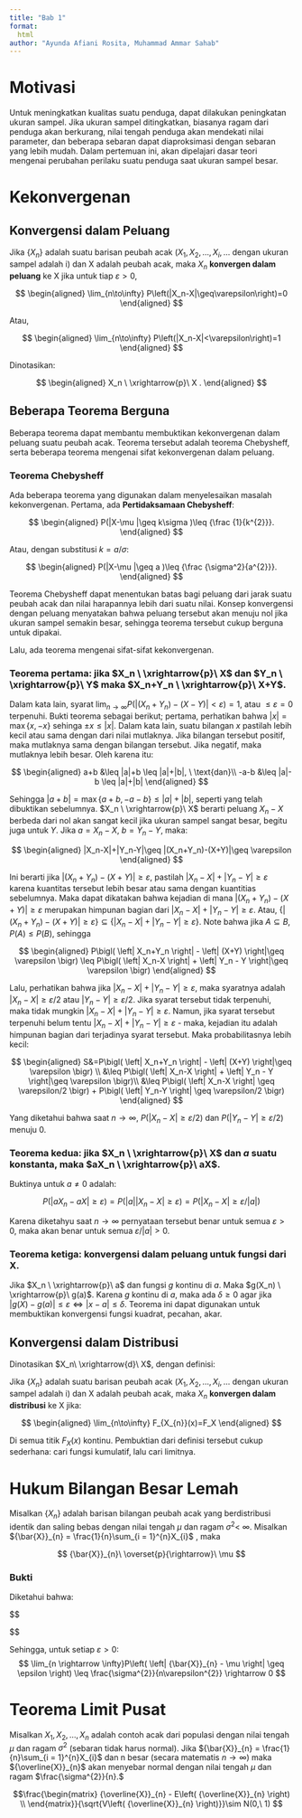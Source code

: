 ```yaml
---
title: "Bab 1"
format:
  html
author: "Ayunda Afiani Rosita, Muhammad Ammar Sahab"
---
```


# Motivasi

Untuk meningkatkan kualitas suatu penduga, dapat dilakukan peningkatan ukuran sampel. Jika ukuran sampel ditingkatkan, biasanya ragam dari penduga akan berkurang, nilai tengah penduga akan mendekati nilai parameter, dan beberapa sebaran dapat diaproksimasi dengan sebaran yang lebih mudah. Dalam pertemuan ini, akan dipelajari dasar teori mengenai perubahan perilaku suatu penduga saat ukuran sampel besar.

# Kekonvergenan

## Konvergensi dalam Peluang

Jika $\{X_{n}\}$ adalah suatu barisan peubah acak ($X_1, X_2, \ldots, X_{i}, \ldots$ dengan ukuran sampel adalah i) dan X adalah peubah acak, maka $X_{n}$ **konvergen dalam peluang** ke X jika untuk tiap $\varepsilon>0$,

$$
\begin{aligned}
\lim_{n\to\infty} P\left(|X_n-X|\geq\varepsilon\right)=0
\end{aligned}
$$

Atau,

$$
\begin{aligned}
\lim_{n\to\infty} P\left(|X_n-X|<\varepsilon\right)=1
\end{aligned}
$$

Dinotasikan:

$$
\begin{aligned}
X_n \ \xrightarrow{p}\ X .
\end{aligned}
$$

## Beberapa Teorema Berguna

Beberapa teorema dapat membantu membuktikan kekonvergenan dalam peluang suatu peubah acak. Teorema tersebut adalah teorema Chebysheff, serta beberapa teorema mengenai sifat kekonvergenan dalam peluang.

### Teorema Chebysheff

Ada beberapa teorema yang digunakan dalam menyelesaikan masalah kekonvergenan. Pertama, ada **Pertidaksamaan Chebysheff**:

$$
\begin{aligned}
    P(|X-\mu |\geq k\sigma )\leq {\frac {1}{k^{2}}}.
\end{aligned}
$$

Atau, dengan substitusi $k=a/\sigma$:

$$
\begin{aligned}
    P(|X-\mu |\geq a )\leq {\frac {\sigma^2}{a^{2}}}.
\end{aligned}
$$

Teorema Chebysheff dapat menentukan batas bagi peluang dari jarak suatu peubah acak dan nilai harapannya lebih dari suatu nilai. Konsep konvergensi dengan peluang menyatakan bahwa peluang tersebut akan menuju nol jika ukuran sampel semakin besar, sehingga teorema tersebut cukup berguna untuk dipakai.

Lalu, ada teorema mengenai sifat-sifat kekonvergenan. 

### Teorema pertama: jika $X_n \ \xrightarrow{p}\ X$ dan $Y_n \ \xrightarrow{p}\ Y$ maka $X_n+Y_n \ \xrightarrow{p}\ X+Y$. 

Dalam kata lain, syarat $\lim_{n\to\infty} P\left(|(X_n+Y_n)-(X-Y)|<\varepsilon\right)=1$, atau $\leq \varepsilon=0$ terpenuhi. Bukti teorema sebagai berikut; pertama, perhatikan bahwa $|x| = \max\{x,-x\}$ sehinga $\pm x \leq |x|$. Dalam kata lain, suatu bilangan $x$ pastilah lebih kecil atau sama dengan dari nilai mutlaknya. Jika bilangan tersebut positif, maka mutlaknya sama dengan bilangan tersebut. Jika negatif, maka mutlaknya lebih besar. Oleh karena itu:

$$
\begin{aligned}
a+b &\leq |a|+b \leq |a|+|b|, \ \text{dan}\\
-a-b &\leq |a|-b \leq |a|+|b|
\end{aligned}
$$

Sehingga $|a+b|=\max\{a+b,-a-b\}\leq |a|+|b|$, seperti yang telah dibuktikan sebelumnya. $X_n \ \xrightarrow{p}\ X$ berarti peluang $X_n-X$ berbeda dari nol akan sangat kecil jika ukuran sampel sangat besar, begitu juga untuk $Y$. Jika $a=X_n-X$, $b=Y_n-Y$, maka:

$$
\begin{aligned}
|X_n-X|+|Y_n-Y|\geq |(X_n+Y_n)-(X+Y)|\geq \varepsilon
\end{aligned}
$$

Ini berarti jika $|(X_n+Y_n)-(X+Y)|\geq \varepsilon$, pastilah $|X_n-X|+|Y_n-Y|\geq \varepsilon$ karena kuantitas tersebut lebih besar atau sama dengan kuantitias sebelumnya. Maka dapat dikatakan bahwa kejadian di mana $|(X_n+Y_n)-(X+Y)|\geq \varepsilon$ merupakan himpunan bagian dari  $|X_n-X|+|Y_n-Y|\geq \varepsilon$. Atau, $\{|(X_n+Y_n)-(X+Y)| \geq \varepsilon\}\subseteq \{|X_n-X|+|Y_n-Y| \geq \varepsilon\}$. Note bahwa jika $A\subseteq B$, $P(A)\leq P(B)$, sehingga

$$
\begin{aligned}
P\bigl( \left| X_n+Y_n \right| - \left| (X+Y) \right|\geq \varepsilon  \bigr) \leq P\bigl( \left| X_n-X \right| + \left| Y_n - Y \right|\geq \varepsilon  \bigr)
\end{aligned}
$$

Lalu, perhatikan bahwa jika $\left| X_n-X \right| + \left| Y_n - Y \right|\geq \varepsilon$, maka syaratnya adalah $\left| X_n-X \right|\geq \varepsilon/2$ atau $\left| Y_n-Y \right|\geq \varepsilon/2$. Jika syarat tersebut tidak terpenuhi, maka tidak mungkin $\left| X_n-X \right| + \left| Y_n - Y \right|\geq \varepsilon$. Namun, jika syarat tersebut terpenuhi belum tentu $\left| X_n-X \right| + \left| Y_n - Y \right|\geq \varepsilon$ - maka, kejadian itu adalah himpunan bagian dari terjadinya syarat tersebut. Maka probabilitasnya lebih kecil:

$$
\begin{aligned}
S&=P\bigl( \left| X_n+Y_n \right| - \left| (X+Y) \right|\geq \varepsilon  \bigr) \\
&\leq P\bigl( \left| X_n-X \right| + \left| Y_n - Y \right|\geq \varepsilon  \bigr)\\
&\leq P\bigl( \left| X_n-X \right| \geq \varepsilon/2  \bigr) + P\bigl( \left| Y_n-Y \right| \geq \varepsilon/2  \bigr)
\end{aligned}
$$

Yang diketahui bahwa saat $n\to\infty$, $P\bigl( \left| X_n-X \right| \geq \varepsilon/2 \bigr)$ dan $P\bigl( \left| Y_n-Y \right| \geq \varepsilon/2 \bigr)$ menuju 0.

### Teorema kedua: jika $X_n \ \xrightarrow{p}\ X$ dan $a$ suatu konstanta, maka $aX_n \ \xrightarrow{p}\ aX$. 

Buktinya untuk $a\neq 0$ adalah:

$$
P\bigl( \left| aX_n-aX \right| \geq \varepsilon \bigr)=P\bigl( |a|\left| X_n-X \right| \geq \varepsilon \bigr)=P\bigl( \left| X_n-X \right| \geq \varepsilon/|a| \bigr)
$$

Karena diketahyu saat $n \to \infty$ pernyataan tersebut benar untuk semua $\varepsilon>0$, maka akan benar untuk semua $\varepsilon/|a|>0$.

### Teorema ketiga: konvergensi dalam peluang untuk fungsi dari X.

Jika $X_n \ \xrightarrow{p}\ a$ dan fungsi $g$ kontinu di $a$. Maka $g(X_n) \ \xrightarrow{p}\ g(a)$. Karena $g$ kontinu di $a$, maka ada $\delta\geq 0$ agar jika $|g(X)-g(a)|\leq \varepsilon \Longleftrightarrow |x-a| \leq \delta$. Teorema ini dapat digunakan untuk membuktikan konvergensi fungsi kuadrat, pecahan, akar.

## Konvergensi dalam Distribusi

Dinotasikan $X_n\ \xrightarrow{d}\ X$, dengan definisi:

Jika $\{X_{n}\}$ adalah suatu barisan peubah acak ($X_1, X_2, \ldots, X_{i}, \ldots$ dengan ukuran sampel adalah i) dan X adalah peubah acak, maka $X_{n}$ **konvergen dalam distribusi** ke X jika:

$$
\begin{aligned}
\lim_{n\to\infty} F_{X_{n}}(x)=F_X
\end{aligned}
$$

Di semua titik $F_X(x)$ kontinu. Pembuktian dari definisi tersebut cukup sederhana: cari fungsi kumulatif, lalu cari limitnya.


# Hukum Bilangan Besar Lemah 

Misalkan $\{ X_{n}\}$ adalah barisan bilangan peubah acak yang
berdistribusi identik dan saling bebas dengan nilai tengah $\mu$ dan
ragam $\sigma^{2} < \ \infty$. Misalkan
${\bar{X}}_{n} = \frac{1}{n}\sum_{i = 1}^{n}X_{i}$ , maka

$$
{\bar{X}}_{n}\ \overset{p}{\rightarrow}\ \mu
$$

### Bukti

Diketahui bahwa:

$$
\begin{aligned}
E\left( {\overline{X}}_{n} \right)&= \frac{1}{n}E\left( \sum_{i = 1}^{n}X_{i} \right)= \frac{1}{n}\cdot n\cdot \mu =\mu \\

V\left( {\overline{X}}_{n} \right)&= \frac{1}{n^{2}}V\left( \sum_{i = 1}^{n}X_{i} \right) = \frac{1}{n^{2}}.n.\sigma^{2} = \frac{\sigma^{2}}{n}
\end{aligned}
$$

Sehingga, untuk setiap $\varepsilon > 0$:
$$
\lim_{n \rightarrow \infty}P\left( \left| {\bar{X}}_{n} - \mu \right| \geq \epsilon \right) \leq \frac{\sigma^{2}}{n\varepsilon^{2}} \rightarrow 0
$$

# Teorema Limit Pusat 

Misalkan $X_{1},X_{2},\ldots,X_{n}$ adalah contoh acak dari populasi
dengan nilai tengah $\mu$ dan ragam $\sigma^{2}$ (sebaran tidak harus
normal). Jika ${\bar{X}}_{n} = \frac{1}{n}\sum_{i = 1}^{n}X_{i}$
dan n besar (secara matematis $n \rightarrow \infty$) maka
${\overline{X}}_{n}$ akan menyebar normal dengan nilai tengah $\mu$ dan
ragam $\frac{\sigma^{2}}{n}.$

$$\frac{\begin{matrix}
{\overline{X}}_{n} - E\left( {\overline{X}}_{n} \right) \\
\end{matrix}}{\sqrt{V\left( {\overline{X}}_{n} \right)}}\sim N(0,\ 1)
$$
